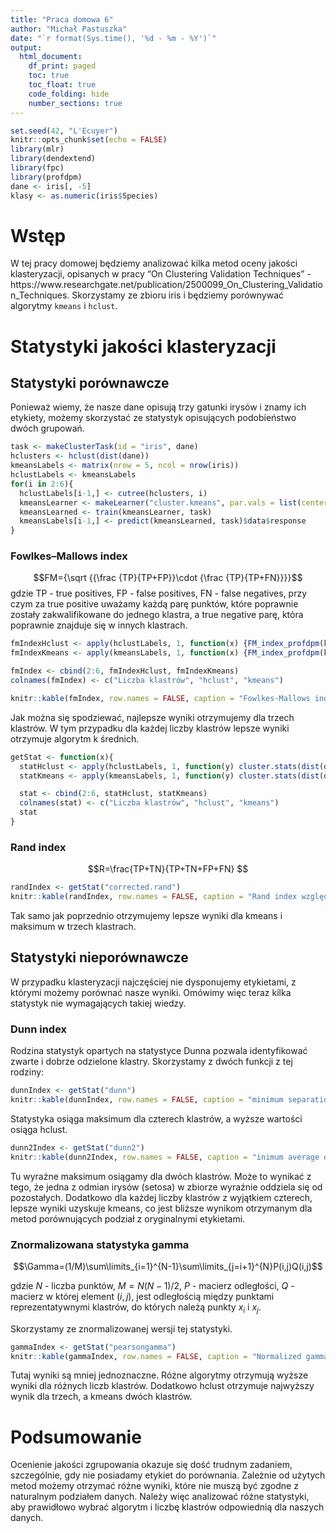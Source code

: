```yaml
---
title: "Praca domowa 6"
author: "Michał Pastuszka"
date: "`r format(Sys.time(), '%d - %m - %Y')`"
output:
  html_document:
    df_print: paged
    toc: true
    toc_float: true
    code_folding: hide
    number_sections: true
---
```


```r
set.seed(42, "L'Ecuyer")
knitr::opts_chunk$set(echo = FALSE)
library(mlr)
library(dendextend)
library(fpc)
library(profdpm)
dane <- iris[, -5]
klasy <- as.numeric(iris$Species)
```

# Wstęp

W tej pracy domowej będziemy analizować kilka metod oceny jakości klasteryzacji, opisanych w pracy "On Clustering Validation Techniques" - https://www.researchgate.net/publication/2500099_On_Clustering_Validation_Techniques. Skorzystamy ze zbioru iris i będziemy porównywać algorytmy `kmeans` i `hclust`.

# Statystyki jakości klasteryzacji

## Statystyki porównawcze

Ponieważ wiemy, że nasze dane opisują trzy gatunki irysów i znamy ich etykiety, możemy skorzystać ze statystyk opisujących podobieństwo dwóch grupowań.

```r
task <- makeClusterTask(id = "iris", dane)
hclusters <- hclust(dist(dane))
kmeansLabels <- matrix(nrow = 5, ncol = nrow(iris))
hclustLabels <- kmeansLabels
for(i in 2:6){
  hclustLabels[i-1,] <- cutree(hclusters, i)
  kmeansLearner <- makeLearner("cluster.kmeans", par.vals = list(centers = i))
  kmeansLearned <- train(kmeansLearner, task)
  kmeansLabels[i-1,] <- predict(kmeansLearned, task)$data$response
}
```

### Fowlkes–Mallows index
$$FM={\sqrt {{\frac {TP}{TP+FP}}\cdot {\frac {TP}{TP+FN}}}}$$
gdzie TP - true positives, FP - false positives, FN - false negatives, przy czym za true positive uważamy każdą parę punktów, które poprawnie zostały zakwalifikowane do jednego klastra, a true negative parę, która poprawnie znajduje się w innych klastrach.
 
```r
fmIndexHclust <- apply(hclustLabels, 1, function(x) {FM_index_profdpm(klasy, x)[1]})
fmIndexKmeans <- apply(kmeansLabels, 1, function(x) {FM_index_profdpm(klasy, x)[1]})

fmIndex <- cbind(2:6, fmIndexHclust, fmIndexKmeans)
colnames(fmIndex) <- c("Liczba klastrów", "hclust", "kmeans")

knitr::kable(fmIndex, row.names = FALSE, caption = "Fowlkes-Mallows index względem oryginalnych etykiet")
```

Jak można się spodziewać, najlepsze wyniki otrzymujemy dla trzech klastrów. W tym przypadku dla każdej liczby klastrów lepsze wyniki otrzymuje algorytm k średnich.


```r
getStat <- function(x){
  statHclust <- apply(hclustLabels, 1, function(y) cluster.stats(dist(dane), y, klasy)[[x]])
  statKmeans <- apply(kmeansLabels, 1, function(y) cluster.stats(dist(dane), y, klasy)[[x]])

  stat <- cbind(2:6, statHclust, statKmeans)
  colnames(stat) <- c("Liczba klastrów", "hclust", "kmeans")
  stat
}
```

### Rand index

$$R=\frac{TP+TN}{TP+TN+FP+FN} $$

```r
randIndex <- getStat("corrected.rand")
knitr::kable(randIndex, row.names = FALSE, caption = "Rand index względem oryginalnych etykiet")
```

Tak samo jak poprzednio otrzymujemy lepsze wyniki dla kmeans i maksimum w trzech klastrach.

## Statystyki nieporównawcze

W przypadku klasteryzacji najczęściej nie dysponujemy etykietami, z którymi możemy porównać nasze wyniki. Omówimy więc teraz kilka statystyk nie wymagających takiej wiedzy.

### Dunn index

Rodzina statystyk opartych na statystyce Dunna pozwala identyfikować zwarte i dobrze odzielone klastry. Skorzystamy z dwóch funkcji z tej rodziny:

```r
dunnIndex <- getStat("dunn")
knitr::kable(dunnIndex, row.names = FALSE, caption = "minimum separation / maximum diameter")
```

Statystyka osiąga maksimum dla czterech klastrów, a wyższe wartości osiąga hclust.

```r
dunn2Index <- getStat("dunn2")
knitr::kable(dunn2Index, row.names = FALSE, caption = "inimum average dissimilarity between two cluster / maximum average within cluster dissimilarity")
```

Tu wyraźne maksimum osiągamy dla dwóch klastrów. Może to wynikać z tego, że jedna z odmian irysów (setosa) w zbiorze wyraźnie oddziela się od pozostałych. Dodatkowo dla każdej liczby klastrów z wyjątkiem czterech, lepsze wyniki uzyskuje kmeans, co jest bliższe wynikom otrzymanym dla metod porównujących podział z oryginalnymi etykietami.

### Znormalizowana statystyka gamma

$$\Gamma=(1/M)\sum\limits_{i=1}^{N-1}\sum\limits_{j=i+1}^{N}P(i,j)Q(i,j)$$

gdzie $N$ - liczba punktów, $M=N(N-1)/2$, $P$ - macierz odległości, $Q$ - macierz w której element $(i,j)$, jest odległością między punktami reprezentatywnymi klastrów, do których należą punkty $x_i$ i $x_j$.

Skorzystamy ze znormalizowanej wersji tej statystyki.

```r
gammaIndex <- getStat("pearsongamma")
knitr::kable(gammaIndex, row.names = FALSE, caption = "Normalized gamma")
```

Tutaj wyniki są mniej jednoznaczne. Różne algorytmy otrzymują wyższe wyniki dla różnych liczb klastrów. Dodatkowo hclust otrzymuje najwyższy wynik dla trzech, a kmeans dwóch klastrów.

# Podsumowanie

Ocenienie jakości zgrupowania okazuje się dość trudnym zadaniem, szczególnie, gdy nie posiadamy etykiet do porównania. Zależnie od użytych metod możemy otrzymać różne wyniki, które nie muszą być zgodne z naturalnym podziałem danych. Należy więc analizować różne statystyki, aby prawidłowo wybrać algorytm i liczbę klastrów odpowiednią dla naszych danych.